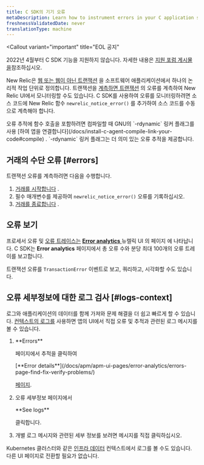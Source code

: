 ```yaml
---
title: C SDK의 기기 오류
metaDescription: Learn how to instrument errors in your C application so you can monitor them with New Relic.
freshnessValidatedDate: never
translationType: machine
---
```


<Callout
  variant="important"
  title="EOL 공지"
>
  2022년 4월부터 C SDK 기능을 지원하지 않습니다. 자세한 내용은 [지원 포럼 게시물 을](https://discuss.newrelic.com/t/q1-bulk-eol-announcement-fy23/181744)참조하십시오.
</Callout>

New Relic은 [웹 또는 웹이 아닌 트랜잭션](/docs/apm/transactions/intro-transactions/transactions-new-relic-apm) 을 소프트웨어 애플리케이션에서 하나의 논리적 작업 단위로 정의합니다. 트랜잭션을 [계측하면 트랜잭션](/docs/instrument-transactions-c-agent) 의 오류를 계측하여 New Relic UI에서 모니터링할 수도 있습니다. C SDK를 사용하여 오류를 모니터링하려면 소스 코드에 New Relic 함수 `newrelic_notice_error()` 를 추가하여 소스 코드를 수동으로 계측해야 합니다.

<Callout variant="tip">
  오류 추적에 함수 호출을 포함하려면 컴파일할 때 GNU의 `-rdynamic` 링커 플래그를 사용 [하여 앱을 연결합니다](/docs/install-c-agent-compile-link-your-code#compile) . `-rdynamic` 링커 플래그는 더 의미 있는 오류 추적을 제공합니다.
</Callout>

## 거래의 수단 오류 [#errors]

트랜잭션 오류를 계측하려면 다음을 수행합니다.

1. [거래를 시작합니다](/docs/instrument-transactions-c-agent#start-transaction) .
2. 필수 매개변수를 제공하여 `newrelic_notice_error()` 오류를 기록하십시오.
3. [거래를 종료합니다](/docs/instrument-transactions-c-agent#end-transaction) .

## 오류 보기

프로세서 오류 및 [오류 트레이스는](#error-trace-examples) [<DNT>**Error analytics**</DNT> ](/docs/apm/applications-menu/error-analytics/error-analytics-manage-error-traces)뉴렐릭 UI 의 페이지 에 나타납니다. C SDK는 <DNT>**Error analytics**</DNT> 페이지에서 총 오류 수와 분당 최대 100개의 오류 트레이를 보고합니다.

트랜잭션 오류를 `TransactionError` 이벤트로 보고, 쿼리하고, 시각화할 수도 있습니다.

## 오류 세부정보에 대한 로그 검사 [#logs-context]

로그와 애플리케이션의 데이터를 함께 가져와 문제 해결을 더 쉽고 빠르게 할 수 있습니다. [컨텍스트의 로그를](/docs/logs/logs-context/c-sdk-configure-logs-context/) 사용하면 앱의 UI에서 직접 오류 및 추적과 관련된 로그 메시지를 볼 수 있습니다.

1. <DNT>
     **Errors**
   </DNT>

   페이지에서 추적을 클릭하여

   <DNT>
     [**Error details**](/docs/apm/apm-ui-pages/error-analytics/errors-page-find-fix-verify-problems/)
   </DNT>

   [페이지](/docs/apm/apm-ui-pages/error-analytics/errors-page-find-fix-verify-problems/).

2. 오류 세부정보 페이지에서

   <DNT>
     **See logs**
   </DNT>

   클릭합니다.

3. 개별 로그 메시지와 관련된 세부 정보를 보려면 메시지를 직접 클릭하십시오.

Kubernetes 클러스터와 같은 [인프라 데이터](/docs/logs/forward-logs/forward-your-logs-using-infrastructure-agent/) 컨텍스트에서 로그를 볼 수도 있습니다. 다른 UI 페이지로 전환할 필요가 없습니다.

